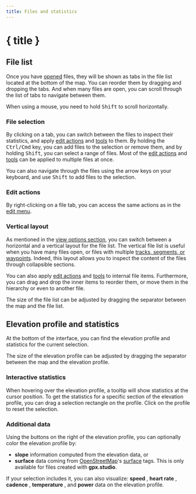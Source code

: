 ```yaml
---
title: Files and statistics
---
```


<script>
</script>

# { title }

## File list

Once you have [opened](./menu/file) files, they will be shown as tabs in the file list located at the bottom of the map.
You can reorder them by dragging and dropping the tabs.
And when many files are open, you can scroll through the list of tabs to navigate between them.

<DocsNote>
    When using a mouse, you need to hold <kbd>Shift</kbd> to scroll horizontally.
</DocsNote>

### File selection

By clicking on a tab, you can switch between the files to inspect their statistics, and apply [edit actions](./menu/edit) and [tools](./toolbar/) to them.
By holding the <kbd>Ctrl/Cmd</kbd> key, you can add files to the selection or remove them, and by holding <kbd>Shift</kbd>, you can select a range of files.
Most of the [edit actions](./menu/edit) and [tools](./toolbar/) can be applied to multiple files at once.

<DocsNote>
    You can also navigate through the files using the arrow keys on your keyboard, and use <kbd>Shift</kbd> to add files to the selection.
</DocsNote>

### Edit actions

By right-clicking on a file tab, you can access the same actions as in the [edit menu](./menu/edit).

### Vertical layout

As mentioned in the [view options section](./menu/view), you can switch between a horizontal and a vertical layout for the file list.
The vertical file list is useful when you have many files open, or files with multiple [tracks, segments, or waypoints](../gpx).
Indeed, this layout allows you to inspect the content of the files through collapsible sections.

You can also apply [edit actions](./menu/edit) and [tools](./toolbar/) to internal file items.
Furthermore, you can drag and drop the inner items to reorder them, or move them in the hierarchy or even to another file.

<DocsNote>
    The size of the file list can be adjusted by dragging the separator between the map and the file list.
</DocsNote>

## Elevation profile and statistics

At the bottom of the interface, you can find the elevation profile and statistics for the current selection.

<DocsNote>
    The size of the elevation profile can be adjusted by dragging the separator between the map and the elevation profile.
</DocsNote>

### Interactive statistics

When hovering over the elevation profile, a tooltip will show statistics at the cursor position.
To get the statistics for a specific section of the elevation profile, you can drag a selection rectangle on the profile.
Click on the profile to reset the selection.

### Additional data

Using the buttons on the right of the elevation profile, you can optionally color the elevation profile by:

- **slope** <TriangleRight size="16" class="inline-block" style="margin-bottom: 2px" /> information computed from the elevation data, or
- **surface** <BrickWall size="16" class="inline-block" style="margin-bottom: 2px" /> data coming from <a href="https://www.openstreetmap.org/" target="_blank">OpenStreetMap</a>'s <a href="https://wiki.openstreetmap.org/wiki/Key:surface" target="_blank">surface</a> tags.
  This is only available for files created with **gpx.studio**.

If your selection includes it, you can also visualize: **speed** <Zap size="16" class="inline-block" style="margin-bottom: 2px" />, **heart rate** <HeartPulse size="16" class="inline-block" style="margin-bottom: 2px" />, **cadence** <Orbit size="16" class="inline-block" style="margin-bottom: 2px" />, **temperature** <Thermometer size="16" class="inline-block" style="margin-bottom: 2px" />, and **power** <SquareActivity size="16" class="inline-block" style="margin-bottom: 2px" /> data on the elevation profile.
